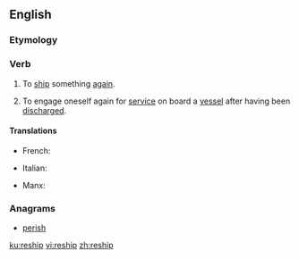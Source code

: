==English==

===Etymology===
{{prefix|re|ship|lang=en}}

===Verb===
{{en-verb|reships|reshipping|reshipped}}

# {{cx|transitive|lang=en}} To [[ship]] something [[again]].
# {{cx|intransitive|lang=en}} To engage oneself again for [[service]] on board a [[vessel]] after having been [[discharge]]d.

====Translations====
{{trans-top|to ship something again}}
* French: {{t+|fr|réexpédier}}
{{trans-mid}}
{{trans-bottom}}

{{trans-top|to engage oneself again for service on board a vessel after having been discharged}}
* Italian: {{t|it|reimbarcarsi}}
{{trans-mid}}
* Manx: {{t|gv|aachur er boayrd}}
{{trans-bottom}}

===Anagrams===
* [[perish#English|perish]]

[[ku:reship]]
[[vi:reship]]
[[zh:reship]]